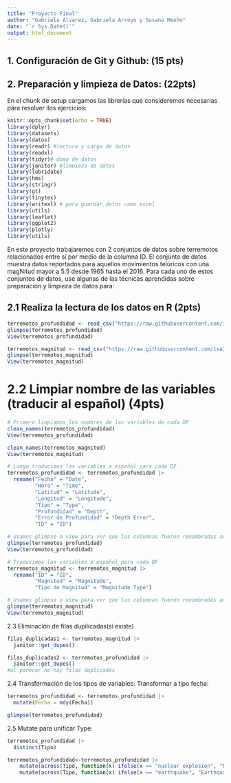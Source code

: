 ```yaml
---
title: "Proyecto Final"
author: "Gabriela Alvarez, Gabriela Arroyo y Susana Meoño"
date: "`r Sys.Date()`"
output: html_document
---
```


## 1. Configuración de Git y Github: (15 pts) 


## 2. Preparación y limpieza de Datos: (22pts) 

En el chunk de setup cargamos las librerías que consideremos necesarias para resolver llos ejercicios:

```r
knitr::opts_chunk$set(echo = TRUE)
library(dplyr)
library(datasets)
library(datos)
library(readr) #lectura y carga de datos
library(readxl)
library(tidyr)# doma de datos
library(janitor) #limpieza de datos
library(lubridate)
library(hms)
library(stringr)
library(gt)
library(tinytex)
library(writexl) # para guardar datos como excel
library(utils)
library(leaflet)
library(ggplot2)
library(plotly)
library(utils)
```

En este proyecto trabajaremos con 2 conjuntos de datos sobre terremotos relacionados entre sí por medio de la columna ID. 
El conjunto de datos muestra datos reportados para aquellos movimientos telúricos con una magNitud mayor a 5.5 desde 1965 hasta el 2016. 
Para cada uno de estos conjuntos de datos, use algunas de las técnicas aprendidas sobre preparación y limpieza de datos para: 

## 2.1 Realiza la lectura de los datos en R (2pts) 

```r
terremotos_profundidad <- read_csv("https://raw.githubusercontent.com/isa229/programacion_analisis_datos_ii/main/terremotos_profundidad.csv") #Lee los datos de csv y los carga a R
glimpse(terremotos_profundidad)
View(terremotos_profundidad)
```

```r
terremotos_magnitud <- read_csv("https://raw.githubusercontent.com/isa229/programacion_analisis_datos_ii/main/terremotos_magnitud.csv") #Lee los datos de csv y los carga a R
glimpse(terremotos_magnitud)
View(terremotos_magnitud)
```

# 2.2 Limpiar nombre de las variables (traducir al español) (4pts)

```r
# Primero limpiamos los nombres de las variables de cada DF
clean_names(terremotos_profundidad)
View(terremotos_profundidad)
```

```r
clean_names(terremotos_magnitud)
View(terremotos_magnitud)
```

```r
# Luego traducimos las variables a español para cada DF
terremotos_profundidad <- terremotos_profundidad |> 
  rename("Fecha" = "Date",
         "Hora" = "Time",
         "Latitud" = "Latitude", 
         "Longitud" = "Longitude",
         "Tipo" = "Type",
         "Profundidad" = "Depth",
         "Error de Profundidad" = "Depth Error",
         "ID" = "ID")

# Usamos glimpse o view para ver que las columnas fueron renombradas adecuadamente:
glimpse(terremotos_profundidad)
View(terremotos_profundidad)
```
 
```r
# Traducimos las variables a español para cada DF
terremotos_magnitud <- terremotos_magnitud |> 
  rename("ID" = "ID",
         "Magnitud" = "Magnitude",
         "Tipo de Magnitud" = "Magnitude Type")

# Usamos glimpse o view para ver que las columnas fueron renombradas adecuadamente:
glimpse(terremotos_magnitud)
View(terremotos_magnitud)
```

2.3 Eliminación de filas dupilicadas(si existe)
```r
filas_duplicadas1 <- terremotos_magnitud |>  
  janitor::get_dupes() 

filas_duplicadas2 <- terremotos_profundidad |>  
  janitor::get_dupes()
#al parecer no hay filas duplicadas
```

2.4 Transformación de los tipos de variables:
Transformar a tipo fecha:
```r
terremotos_profundidad <- terremotos_profundidad |> 
  mutate(Fecha = mdy(Fecha))

glimpse(terremotos_profundidad)
```

2.5 Mutate para unificar Type:
```r
terremotos_profundidad |> 
  distinct(Tipo)

terremotos_profundidad<-terremotos_profundidad |> 
    mutate(across(Tipo, function(x) ifelse(x == "nuclear explosion", "Nuclear Explosion", x))) |> 
    mutate(across(Tipo, function(x) ifelse(x == "earthquake", "Earthquake", x)))
```
